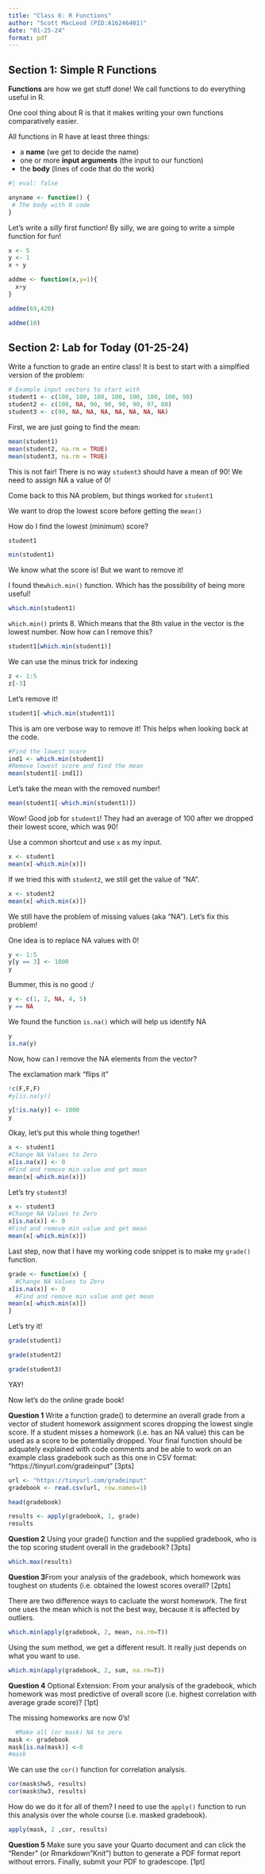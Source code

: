 ```yaml
---
title: "Class 6: R Functions"
author: "Scott MacLeod (PID:A16246401)"
date: "01-25-24"
format: pdf
---
```


## Section 1: Simple R Functions

**Functions** are how we get stuff done! We call functions to do everything useful in R.

One cool thing about R is that it makes writing your own functions comparatively easier.

All functions in R have at least three things:

-   a **name** (we get to decide the name)
-   one or more **input arguments** (the input to our function)
-   the **body** (lines of code that do the work)

```r
#| eval: false

anyname <- function() {
 # The body with R code
}
```

Let's write a *silly* first function! By silly, we are going to write a simple function for fun!

```r
x <- 5
y <- 1
x + y
```

```r
addme <- function(x,y=1){
  x+y
}
```


```r
addme(69,420)
```

```r
addme(10)
```

## Section 2: Lab for Today (01-25-24)

Write a function to grade an entire class! It is best to start with a simplfied version of the problem:

```r
# Example input vectors to start with
student1 <- c(100, 100, 100, 100, 100, 100, 100, 90)
student2 <- c(100, NA, 90, 90, 90, 90, 97, 80)
student3 <- c(90, NA, NA, NA, NA, NA, NA, NA)
```

First, we are just going to find the mean:
```r
mean(student1)
mean(student2, na.rm = TRUE)
mean(student3, na.rm = TRUE)
```
This is not fair! There is no way `student3` should have a mean of 90! We need to assign NA a value of 0!

Come back to this NA problem, but things worked for `student1`

We want to drop the lowest score before getting the `mean()`

How do I find the lowest (minimum) score?
```r
student1
```
```r
min(student1)
```
We know what the score is! But we want to remove it!

I found the`which.min()` function. Which has the possibility of being more useful!
```r
which.min(student1)
```
`which.min()` prints 8. Which means that the 8th value in the vector is the lowest number. Now how can I remove this?
```r
student1[which.min(student1)]
```

We can use the minus trick for indexing
```r
z <- 1:5
z[-3]
```

Let's remove it!
```r
student1[-which.min(student1)]
```
This is am ore verbose way to remove it! This helps when looking back at the code.
```r
#Find the lowest score
ind1 <- which.min(student1)
#Remove lowest score and find the mean
mean(student1[-ind1])
```



Let's take the mean with the removed number!
```r
mean(student1[-which.min(student1)])
```
Wow! Good job for `student1`! They had an average of 100 after we dropped their lowest score, which was 90!

Use a common shortcut and use `x` as my input.
```r
x <- student1
mean(x[-which.min(x)])
```
If we tried this with `student2`, we still get the value of "NA".
```r
x <- student2
mean(x[-which.min(x)])
```
We still have the problem of missing values (aka "NA"). Let's fix this problem!

One idea is to replace NA values with 0!

```r
y <- 1:5
y[y == 3] <- 1000
y
```
Bummer, this is no good :/
```r
y <- c(1, 2, NA, 4, 5)
y == NA
```
We found the function `is.na()` which will help us identify NA
```r
y
is.na(y)
```
Now, how can I remove the NA elements from the vector?

The exclamation mark "flips it"
```r
!c(F,F,F)
#y[is.na(y)]
```

```r
y[!is.na(y)] <- 1000
y
```

Okay, let's put this whole thing together!
```r
x <- student1
#Change NA Values to Zero
x[is.na(x)] <- 0
#Find and remove min value and get mean
mean(x[-which.min(x)])
```

 Let's try `student3`!
```r
x <- student3
#Change NA Values to Zero
x[is.na(x)] <- 0
#Find and remove min value and get mean
mean(x[-which.min(x)])
```
Last step, now that I have my working code snippet is to make my `grade()` function.

```r
grade <- function(x) {
  #Change NA Values to Zero
x[is.na(x)] <- 0
  #Find and remove min value and get mean
mean(x[-which.min(x)])
}

```

Let's try it!
```r
grade(student1)

grade(student2)

grade(student3)
```
YAY! 

Now let's do the online grade book!

**Question 1** Write a function grade() to determine an overall grade from a vector of student homework
assignment scores dropping the lowest single score. If a student misses a homework (i.e. has an
NA value) this can be used as a score to be potentially dropped. Your final function should be
adquately explained with code comments and be able to work on an example class gradebook
such as this one in CSV format: “https://tinyurl.com/gradeinput” [3pts]

```r
url <- "https://tinyurl.com/gradeinput"
gradebook <- read.csv(url, row.names=1)

head(gradebook)
```

```r
results <- apply(gradebook, 1, grade)
results
```


**Question 2** Using your grade() function and the supplied gradebook, who is the top scoring student
overall in the gradebook? [3pts]

```r
which.max(results)
```

**Question 3**From your analysis of the gradebook, which homework was toughest on students (i.e. obtained
the lowest scores overall? [2pts]

There are two difference ways to cacluate the worst homework. The first one uses the mean which is not the best way, because it is affected by outliers.

```r
which.min(apply(gradebook, 2, mean, na.rm=T))
```
Using the sum method, we get a different result. It really just depends on what you want to use. 

```r
which.min(apply(gradebook, 2, sum, na.rm=T))
```

**Question 4** Optional Extension: From your analysis of the gradebook, which homework was most
predictive of overall score (i.e. highest correlation with average grade score)? [1pt]

The missing homeworks are now 0's!
```r
  #Make all (or mask) NA to zero
mask <- gradebook
mask[is.na(mask)] <-0
#mask
```
We can use the `cor()` function for correlation analysis. 

```r
cor(mask$hw5, results)
cor(mask$hw3, results)
```
How do we do it for all of them?
I need to use the `apply()` function to run this analysis over the whole course (i.e. masked gradebook).
```r
apply(mask, 2 ,cor, results)
```





**Question 5** Make sure you save your Quarto document and can click the “Render” (or Rmarkdown”Knit”) button to generate a PDF format report without errors. Finally, submit your PDF
to gradescope. [1pt]
